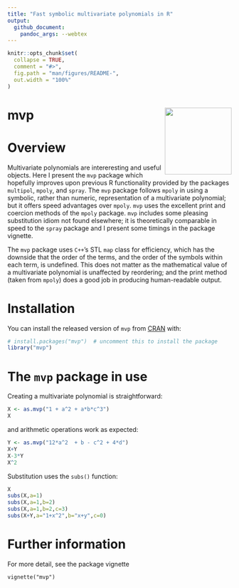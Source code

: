 ```yaml
---
title: "Fast symbolic multivariate polynomials in R"
output:
  github_document:
    pandoc_args: --webtex
---
```


<!-- README.md is generated from README.Rmd. Please edit that file -->

```r
knitr::opts_chunk$set(
  collapse = TRUE,
  comment = "#>",
  fig.path = "man/figures/README-",
  out.width = "100%"
)
```

# mvp <img src="man/figures/mvp.png" width = "150" align="right" />


# Overview

Multivariate polynomials are intereresting and useful objects.  Here I
present the `mvp` package which hopefully improves upon previous R
functionality provided by the packages `multipol`, `mpoly`, and
`spray`.  The `mvp` package follows `mpoly` in using a symbolic,
rather than numeric, representation of a multivariate polynomial; but
it offers speed advantages over `mpoly`.  `mvp` uses the excellent
print and coercion methods of the `mpoly` package.  `mvp` includes
some pleasing substitution idiom not found elsewhere; it is
theoretically comparable in speed to the `spray` package and I present
some timings in the package vignette.

The `mvp` package uses `C++`'s STL `map` class for efficiency, which
has the downside that the order of the terms, and the order of the
symbols within each term, is undefined.  This does not matter as the
mathematical value of a multivariate polynomial is unaffected by
reordering; and the print method (taken from `mpoly`) does a good job
in producing human-readable output.


# Installation

You can install the released version of `mvp` from [CRAN](https://CRAN.R-project.org) with:

```r
# install.packages("mvp")  # uncomment this to install the package
library("mvp")
```

# The `mvp` package in use

Creating a multivariate polynomial is straightforward:

```r
X <- as.mvp("1 + a^2 + a*b*c^3")
X
```


and arithmetic operations work as expected:

```r
Y <- as.mvp("12*a^2  + b - c^2 + 4*d")
X+Y
X-3*Y
X^2
```

Substitution uses the `subs()` function:

```r
X
subs(X,a=1)
subs(X,a=1,b=2)
subs(X,a=1,b=2,c=3)
subs(X+Y,a="1+x^2",b="x+y",c=0)
```


# Further information

For more detail, see the package vignette

`vignette("mvp")`
